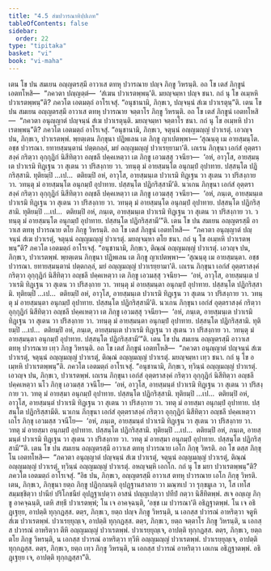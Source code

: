 ```yaml
---
title: "4.5 สํฆปวารณาทิปฺปเภท"
tableOfContents: false
sidebar:
  order: 22
type: "tipitaka"
basket: "vi"
book: "vi-maha"
---
```



<DynamicBreadcrumb />

<Division number="215" book="vi-maha">

<Paragraph number="973" book="vi-maha">
เตน โข ปน สมเยน อญฺญตรสฺมึ อาวาเส ตทหุ ปวารณาย ปญฺจ ภิกฺขู วิหรนฺติ. อถ โข เตสํ ภิกฺขูนํ เอตทโหสิ—  “ภควตา ปญฺญตฺตํ—  ‘สํเฆน ปวาเรตพฺพนฺ’ติ. มยญฺจมฺหา ปญฺจ ชนา. กถํ นุ โข อเมฺหหิ ปวาเรตพฺพนฺ”ติ? ภควโต เอตมตฺถํ อาโรเจสุํ. “อนุชานามิ, ภิกฺขเว, ปญฺจนฺนํ สํเฆ ปวาเรตุนฺ”ติ.
</Paragraph>

</Division>
<Division number="216" book="vi-maha">

<Paragraph number="974" book="vi-maha">
เตน โข ปน สมเยน อญฺญตรสฺมึ อาวาเส ตทหุ ปวารณาย จตฺตาโร ภิกฺขู วิหรนฺติ. อถ โข เตสํ ภิกฺขูนํ เอตทโหสิ—  “ภควตา อนุญฺญาตํ ปญฺจนฺนํ สํเฆ ปวาเรตุนฺติ. มยญฺจมฺหา จตฺตาโร ชนา. กถํ นุ โข อเมฺหหิ ปวาเรตพฺพนฺ”ติ? ภควโต เอตมตฺถํ อาโรเจสุํ. “อนุชานามิ, ภิกฺขเว, จตุนฺนํ อญฺญมญฺญํ ปวาเรตุํ. เอวญฺจ ปน, ภิกฺขเว, ปวาเรตพฺพํ. พฺยตฺเตน ภิกฺขุนา ปฏิพเลน เต ภิกฺขู ญาเปตพฺพา—
</Paragraph>

<Paragraph number="975" book="vi-maha">
‘สุณนฺตุ เม อายสฺมนฺโต. อชฺช ปวารณา. ยทายสฺมนฺตานํ ปตฺตกลฺลํ, มยํ อญฺญมญฺญํ ปวาเรยฺยามา’ติ.
</Paragraph>

<Paragraph number="976" book="vi-maha">
เถเรน ภิกฺขุนา เอกํสํ อุตฺตราสงฺคํ กริตฺวา อุกฺกุฏิกํ นิสีทิตฺวา อญฺชลึ ปคฺคเหตฺวา เต ภิกฺขู เอวมสฺสุ วจนียา—  ‘อหํ, อาวุโส, อายสฺมนฺเต ปวาเรมิ ทิฏฺเฐน วา สุเตน วา ปริสงฺกาย วา. วทนฺตุ มํ อายสฺมนฺโต อนุกมฺปํ อุปาทาย. ปสฺสนฺโต ปฏิกริสฺสามิ. ทุติยมฺปิ …เป…  ตติยมฺปิ อหํ, อาวุโส, อายสฺมนฺเต ปวาเรมิ ทิฏฺเฐน วา สุเตน วา ปริสงฺกาย วา. วทนฺตุ มํ อายสฺมนฺโต อนุกมฺปํ อุปาทาย. ปสฺสนฺโต ปฏิกริสฺสามี’ติ.
</Paragraph>

<Paragraph number="977" book="vi-maha">
นวเกน ภิกฺขุนา เอกํสํ อุตฺตราสงฺคํ กริตฺวา อุกฺกุฏิกํ นิสีทิตฺวา อญฺชลึ ปคฺคเหตฺวา เต ภิกฺขู เอวมสฺสุ วจนียา—  ‘อหํ, ภนฺเต, อายสฺมนฺเต ปวาเรมิ ทิฏฺเฐน วา สุเตน วา ปริสงฺกาย วา. วทนฺตุ มํ อายสฺมนฺโต อนุกมฺปํ อุปาทาย. ปสฺสนฺโต ปฏิกริสฺสามิ. ทุติยมฺปิ …เป…  ตติยมฺปิ อหํ, ภนฺเต, อายสฺมนฺเต ปวาเรมิ ทิฏฺเฐน วา สุเตน วา ปริสงฺกาย วา. วทนฺตุ มํ อายสฺมนฺโต อนุกมฺปํ อุปาทาย. ปสฺสนฺโต ปฏิกริสฺสามี’”ติ.
</Paragraph>

<Paragraph number="978" book="vi-maha">
เตน โข ปน สมเยน อญฺญตรสฺมึ อาวาเส ตทหุ ปวารณาย ตโย ภิกฺขู วิหรนฺติ. อถ โข เตสํ ภิกฺขูนํ เอตทโหสิ—  “ภควตา อนุญฺญาตํ ปญฺจนฺนํ สํเฆ ปวาเรตุํ, จตุนฺนํ อญฺญมญฺญํ ปวาเรตุํ. มยญฺจมฺหา ตโย ชนา. กถํ นุ โข อเมฺหหิ ปวาเรตพฺพนฺ”ติ? ภควโต เอตมตฺถํ อาโรเจสุํ. “อนุชานามิ, ภิกฺขเว, ติณฺณํ อญฺญมญฺญํ ปวาเรตุํ. เอวญฺจ ปน, ภิกฺขเว, ปวาเรตพฺพํ. พฺยตฺเตน ภิกฺขุนา ปฏิพเลน เต ภิกฺขู ญาเปตพฺพา—
</Paragraph>

<Paragraph number="979" book="vi-maha">
‘สุณนฺตุ เม อายสฺมนฺตา. อชฺช ปวารณา. ยทายสฺมนฺตานํ ปตฺตกลฺลํ, มยํ อญฺญมญฺญํ ปวาเรยฺยามา’ติ.
</Paragraph>

<Paragraph number="980" book="vi-maha">
เถเรน ภิกฺขุนา เอกํสํ อุตฺตราสงฺคํ กริตฺวา อุกฺกุฏิกํ นิสีทิตฺวา อญฺชลึ ปคฺคเหตฺวา เต ภิกฺขู เอวมสฺสุ วจนียา—  ‘อหํ, อาวุโส, อายสฺมนฺเต ปวาเรมิ ทิฏฺเฐน วา สุเตน วา ปริสงฺกาย วา. วทนฺตุ มํ อายสฺมนฺตา อนุกมฺปํ อุปาทาย. ปสฺสนฺโต ปฏิกริสฺสามิ. ทุติยมฺปิ …เป…  ตติยมฺปิ อหํ, อาวุโส, อายสฺมนฺเต ปวาเรมิ ทิฏฺเฐน วา สุเตน วา ปริสงฺกาย วา. วทนฺตุ มํ อายสฺมนฺตา อนุกมฺปํ อุปาทาย. ปสฺสนฺโต ปฏิกริสฺสามี’ติ.
</Paragraph>

<Paragraph number="981" book="vi-maha">
นวเกน ภิกฺขุนา เอกํสํ อุตฺตราสงฺคํ กริตฺวา อุกฺกุฏิกํ นิสีทิตฺวา อญฺชลึ ปคฺคเหตฺวา เต ภิกฺขู เอวมสฺสุ วจนียา—  ‘อหํ, ภนฺเต, อายสฺมนฺเต ปวาเรมิ ทิฏฺเฐน วา สุเตน วา ปริสงฺกาย วา. วทนฺตุ มํ อายสฺมนฺตา อนุกมฺปํ อุปาทาย. ปสฺสนฺโต ปฏิกริสฺสามิ. ทุติยมฺปิ …เป…  ตติยมฺปิ อหํ, ภนฺเต, อายสฺมนฺเต ปวาเรมิ ทิฏฺเฐน วา สุเตน วา ปริสงฺกาย วา. วทนฺตุ มํ อายสฺมนฺตา อนุกมฺปํ อุปาทาย. ปสฺสนฺโต ปฏิกริสฺสามี’”ติ.
</Paragraph>

</Division>
<Division number="217" book="vi-maha">

<Paragraph number="982" book="vi-maha">
เตน โข ปน สมเยน อญฺญตรสฺมึ อาวาเส ตทหุ ปวารณาย เทฺว ภิกฺขู วิหรนฺติ. อถ โข เตสํ ภิกฺขูนํ เอตทโหสิ—  “ภควตา อนุญฺญาตํ ปญฺจนฺนํ สํเฆ ปวาเรตุํ, จตุนฺนํ อญฺญมญฺญํ ปวาเรตุํ, ติณฺณํ อญฺญมญฺญํ ปวาเรตุํ. มยญฺจมฺหา เทฺว ชนา. กถํ นุ โข อเมฺหหิ ปวาเรตพฺพนฺ”ติ. ภควโต เอตมตฺถํ อาโรเจสุํ. “อนุชานามิ, ภิกฺขเว, ทฺวินฺนํ อญฺญมญฺญํ ปวาเรตุํ. เอวญฺจ ปน, ภิกฺขเว, ปวาเรตพฺพํ. เถเรน ภิกฺขุนา เอกํสํ อุตฺตราสงฺคํ กริตฺวา อุกฺกุฏิกํ นิสีทิตฺวา อญฺชลึ ปคฺคเหตฺวา นโว ภิกฺขุ เอวมสฺส วจนีโย—  ‘อหํ, อาวุโส, อายสฺมนฺตํ ปวาเรมิ ทิฏฺเฐน วา สุเตน วา ปริสงฺกาย วา. วทตุ มํ อายสฺมา อนุกมฺปํ อุปาทาย. ปสฺสนฺโต ปฏิกริสฺสามิ. ทุติยมฺปิ …เป…  ตติยมฺปิ อหํ, อาวุโส, อายสฺมนฺตํ ปวาเรมิ ทิฏฺเฐน วา สุเตน วา ปริสงฺกาย วา. วทตุ มํ อายสฺมา อนุกมฺปํ อุปาทาย. ปสฺสนฺโต ปฏิกริสฺสามีติ.
</Paragraph>

<Paragraph number="983" book="vi-maha">
นวเกน ภิกฺขุนา เอกํสํ อุตฺตราสงฺคํ กริตฺวา อุกฺกุฏิกํ นิสีทิตฺวา อญฺชลึ ปคฺคเหตฺวา เถโร ภิกฺขุ เอวมสฺส วจนีโย—  ‘อหํ, ภนฺเต, อายสฺมนฺตํ ปวาเรมิ ทิฏฺเฐน วา สุเตน วา ปริสงฺกาย วา. วทตุ มํ อายสฺมา อนุกมฺปํ อุปาทาย. ปสฺสนฺโต ปฏิกริสฺสามิ. ทุติยมฺปิ …เป…  ตติยมฺปิ อหํ, ภนฺเต, อายสฺมนฺตํ ปวาเรมิ ทิฏฺเฐน วา สุเตน วา ปริสงฺกาย วา. วทตุ มํ อายสฺมา อนุกมฺปํ อุปาทาย. ปสฺสนฺโต ปฏิกริสฺสามี’”ติ.
</Paragraph>

</Division>
<Division number="218" book="vi-maha">

<Paragraph number="984" book="vi-maha">
เตน โข ปน สมเยน อญฺญตรสฺมึ อาวาเส ตทหุ ปวารณาย เอโก ภิกฺขุ วิหรติ. อถ โข ตสฺส ภิกฺขุโน เอตทโหสิ—  “ภควตา อนุญฺญาตํ ปญฺจนฺนํ สํเฆ ปวาเรตุํ, จตุนฺนํ อญฺญมญฺญํ ปวาเรตุํ, ติณฺณํ อญฺญมญฺญํ ปวาเรตุํ, ทฺวินฺนํ อญฺญมญฺญํ ปวาเรตุํ. อหญฺจมฺหิ เอกโก. กถํ นุ โข มยา ปวาเรตพฺพนฺ”ติ? ภควโต เอตมตฺถํ อาโรเจสุํ.
</Paragraph>

<Paragraph number="985" book="vi-maha">
“อิธ ปน, ภิกฺขเว, อญฺญตรสฺมึ อาวาเส ตทหุ ปวารณาย เอโก ภิกฺขุ วิหรติ. เตน, ภิกฺขเว, ภิกฺขุนา ยตฺถ ภิกฺขู ปฏิกฺกมนฺติ อุปฏฺฐานสาลาย วา มณฺฑเป วา รุกฺขมูเล วา, โส เทโส สมฺมชฺชิตฺวา ปานียํ ปริโภชนียํ อุปฏฺฐาเปตฺวา อาสนํ ปญฺญเปตฺวา ปทีปํ กตฺวา นิสีทิตพฺพํ. สเจ อญฺเญ ภิกฺขู อาคจฺฉนฺติ, เตหิ สทฺธึ ปวาเรตพฺพํ; โน เจ อาคจฺฉนฺติ, ‘อชฺช เม ปวารณา’ติ อธิฏฺฐาตพฺพํ. โน เจ อธิฏฺเฐยฺย, อาปตฺติ ทุกฺกฏสฺส.
</Paragraph>

<Paragraph number="986" book="vi-maha">
ตตฺร, ภิกฺขเว, ยตฺถ ปญฺจ ภิกฺขู วิหรนฺติ, น เอกสฺส ปวารณํ อาหริตฺวา จตูหิ สํเฆ ปวาเรตพฺพํ. ปวาเรยฺยุญฺเจ, อาปตฺติ ทุกฺกฏสฺส. ตตฺร, ภิกฺขเว, ยตฺถ จตฺตาโร ภิกฺขู วิหรนฺติ, น เอกสฺส ปวารณํ อาหริตฺวา ตีหิ อญฺญมญฺญํ ปวาเรตพฺพํ. ปวาเรยฺยุญฺเจ, อาปตฺติ ทุกฺกฏสฺส. ตตฺร, ภิกฺขเว, ยตฺถ ตโย ภิกฺขู วิหรนฺติ, น เอกสฺส ปวารณํ อาหริตฺวา ทฺวีหิ อญฺญมญฺญํ ปวาเรตพฺพํ. ปวาเรยฺยุญฺเจ, อาปตฺติ ทุกฺกฏสฺส. ตตฺร, ภิกฺขเว, ยตฺถ เทฺว ภิกฺขู วิหรนฺติ, น เอกสฺส ปวารณํ อาหริตฺวา เอเกน อธิฏฺฐาตพฺพํ. อธิฏฺเฐยฺย เจ, อาปตฺติ ทุกฺกฏสฺสา”ติ.
</Paragraph>
</Division>